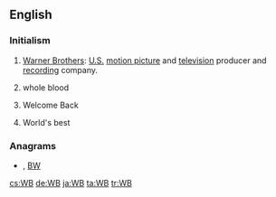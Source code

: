 ==English==

===Initialism===
{{rfc-header|Initialism}}
{{head|en|initialism}}

# [[wikipedia:Warner Brothers|Warner Brothers]]: [[United States|U.S.]] [[motion picture]] and [[television]] producer and [[recording]] company.
# {{lb|en|medicine}} whole blood
# {{lb|en|Internet slang}} Welcome Back
# {{lb|en|sports}} World's best

===Anagrams===
* {{l|en|b/w}} , [[BW#English|BW]]

[[cs:WB]]
[[de:WB]]
[[ja:WB]]
[[ta:WB]]
[[tr:WB]]